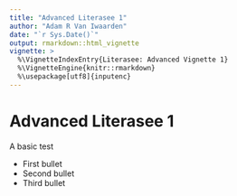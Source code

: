 ```yaml
---
title: "Advanced Literasee 1"
author: "Adam R Van Iwaarden"
date: "`r Sys.Date()`"
output: rmarkdown::html_vignette
vignette: >
  %\VignetteIndexEntry{Literasee: Advanced Vignette 1}
  %\VignetteEngine{knitr::rmarkdown}
  %\usepackage[utf8]{inputenc}
---
```


# Advanced Literasee 1

A basic test

* First bullet
* Second bullet
* Third bullet
